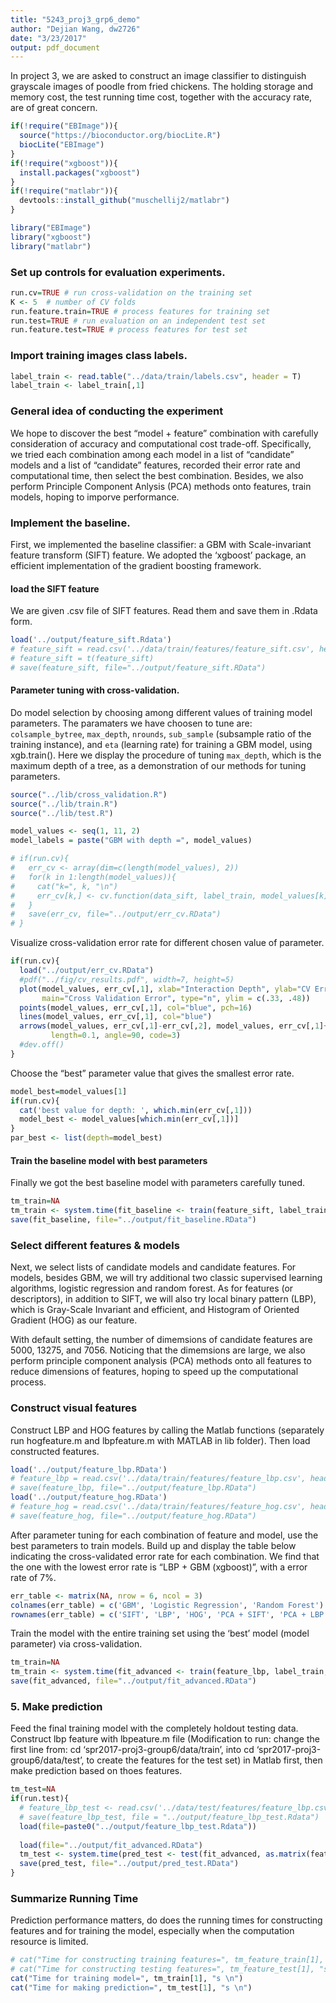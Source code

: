 ```yaml
---
title: "5243_proj3_grp6_demo"
author: "Dejian Wang, dw2726"
date: "3/23/2017"
output: pdf_document
---
```


In project 3, we are asked to construct an image classifier to distinguish grayscale images of poodle from fried chickens. The holding storage and memory cost, the test running time cost, together with the accuracy rate, are of great concern.

```r
if(!require("EBImage")){
  source("https://bioconductor.org/biocLite.R")
  biocLite("EBImage")
}
if(!require("xgboost")){
  install.packages("xgboost")
}
if(!require("matlabr")){
  devtools::install_github("muschellij2/matlabr")
}

library("EBImage")
library("xgboost")
library("matlabr")
```

### Set up controls for evaluation experiments.

```r
run.cv=TRUE # run cross-validation on the training set
K <- 5  # number of CV folds
run.feature.train=TRUE # process features for training set
run.test=TRUE # run evaluation on an independent test set
run.feature.test=TRUE # process features for test set
```

### Import training images class labels.

```r
label_train <- read.table("../data/train/labels.csv", header = T)
label_train <- label_train[,1]
```

### General idea of conducting the experiment

We hope to discover the best "model + feature" combination with carefully consideration of accuracy and computational cost trade-off. Specifically, we tried each combination among each model in a list of "candidate" models and a list of "candidate" features, recorded their error rate and computational time, then select the best combination. Besides, we also perform Principle Component Anlysis (PCA) methods onto features, train models, hoping to imporve performance.

### Implement the baseline.

First, we implemented the baseline classifier: a GBM with Scale-invariant feature transform (SIFT) feature. We adopted the 'xgboost' package, an efficient implementation of the gradient boosting framework. 

#### load the SIFT feature

We are given .csv file of SIFT features. Read them and save them in .Rdata form.

```r
load('../output/feature_sift.Rdata') 
# feature_sift = read.csv('../data/train/features/feature_sift.csv', header = T)
# feature_sift = t(feature_sift)
# save(feature_sift, file="../output/feature_sift.RData")
```

#### Parameter tuning with cross-validation. 

Do model selection by choosing among different values of training model parameters. The paramaters we have choosen to tune are: `colsample_bytree`, `max_depth`, `nrounds`, `sub_sample` (subsample ratio of the training instance), and `eta` (learning rate) for training a GBM model, using xgb.train(). Here we display the procedure of tuning `max_depth`, which is the maximum depth of a tree, as a demonstration of our methods for tuning parameters.

```r
source("../lib/cross_validation.R")
source("../lib/train.R")
source("../lib/test.R")

model_values <- seq(1, 11, 2)
model_labels = paste("GBM with depth =", model_values)

# if(run.cv){
#   err_cv <- array(dim=c(length(model_values), 2))
#   for(k in 1:length(model_values)){
#     cat("k=", k, "\n")
#     err_cv[k,] <- cv.function(data_sift, label_train, model_values[k], K, 'sift')
#   }
#   save(err_cv, file="../output/err_cv.RData")
# }
```

Visualize cross-validation error rate for different chosen value of parameter.

```r
if(run.cv){
  load("../output/err_cv.RData")
  #pdf("../fig/cv_results.pdf", width=7, height=5)
  plot(model_values, err_cv[,1], xlab="Interaction Depth", ylab="CV Error",
       main="Cross Validation Error", type="n", ylim = c(.33, .48))
  points(model_values, err_cv[,1], col="blue", pch=16)
  lines(model_values, err_cv[,1], col="blue")
  arrows(model_values, err_cv[,1]-err_cv[,2], model_values, err_cv[,1]+err_cv[,2], 
         length=0.1, angle=90, code=3)
  #dev.off()
}
```

Choose the "best" parameter value that gives the smallest error rate.

```r
model_best=model_values[1]
if(run.cv){
  cat('best value for depth: ', which.min(err_cv[,1]))
  model_best <- model_values[which.min(err_cv[,1])]
}
par_best <- list(depth=model_best)
```

#### Train the baseline model with best parameters

Finally we got the best baseline model with parameters carefully tuned.

```r
tm_train=NA
tm_train <- system.time(fit_baseline <- train(feature_sift, label_train, par_best, 'sift'))
save(fit_baseline, file="../output/fit_baseline.RData")
```

### Select different features & models

Next, we select lists of candidate models and candidate features. For models, besides GBM, we will try additional two classic supervised learning algorithms, logistic regression and random forest. As for features (or descriptors), in addition to SIFT, we will also try local binary pattern (LBP), which is Gray-Scale Invariant and efficient, and Histogram of Oriented Gradient (HOG) as our feature. 

With default setting, the number of dimemsions of candidate features are 5000, 13275, and 7056. Noticing that the dimemsions are large, we also perform principle component analysis (PCA) methods onto all features to reduce dimensions of features, hoping to speed up the computational process.

### Construct visual features 

Construct LBP and HOG features by calling the Matlab functions (separately run hogfeature.m and lbpfeature.m with MATLAB in lib folder).
Then load constructed features.

```r
load('../output/feature_lbp.RData')
# feature_lbp = read.csv('../data/train/features/feature_lbp.csv', header = F)
# save(feature_lbp, file="../output/feature_lbp.RData")
load('../output/feature_hog.RData')
# feature_hog = read.csv('../data/train/features/feature_hog.csv', header = F)
# save(feature_hog, file="../output/feature_hog.RData")
```

After parameter tuning for each combination of feature and model, use the best parameters to train models. Build up and display the table below indicating the cross-validated error rate for each combination. We find that the one with the lowest error rate is "LBP + GBM (xgboost)", with a error rate of 7%.

```r
err_table <- matrix(NA, nrow = 6, ncol = 3)
colnames(err_table) = c('GBM', 'Logistic Regression', 'Random Forest')
rownames(err_table) = c('SIFT', 'LBP', 'HOG', 'PCA + SIFT', 'PCA + LBP', 'PCA + HOG')
```

Train the model with the entire training set using the 'best' model (model parameter) via cross-validation.

```r
tm_train=NA
tm_train <- system.time(fit_advanced <- train(feature_lbp, label_train, par_best, 'lbp'))
save(fit_advanced, file="../output/fit_advanced.RData")
```

### 5. Make prediction 

Feed the final training model with the completely holdout testing data. Construct lbp feature with lbpeature.m file (Modification to run: change the first line from: cd 'spr2017-proj3-group6/data/train', into cd 'spr2017-proj3-group6/data/test', to create the features for the test set) in Matlab first, then make prediction based on thoes features.

```r
tm_test=NA
if(run.test){
  # feature_lbp_test <- read.csv('../data/test/features/feature_lbp.csv')
  # save(feature_lbp_test, file = "../output/feature_lbp_test.Rdata")
  load(file=paste0("../output/feature_lbp_test.Rdata"))
  
  load(file="../output/fit_advanced.RData")
  tm_test <- system.time(pred_test <- test(fit_advanced, as.matrix(feature_lbp_test)))
  save(pred_test, file="../output/pred_test.RData")
}
```

### Summarize Running Time

Prediction performance matters, do does the running times for constructing features and for training the model, especially when the computation resource is limited. 

```r
# cat("Time for constructing training features=", tm_feature_train[1], "s \n")
# cat("Time for constructing testing features=", tm_feature_test[1], "s \n")
cat("Time for training model=", tm_train[1], "s \n")
cat("Time for making prediction=", tm_test[1], "s \n")
```
